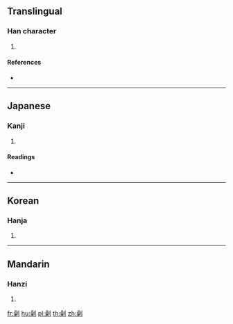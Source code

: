 {{character info/new}}
==Translingual==

===Han character===
{{Han char|rn=18|rad=刀|as=13|sn=15|four=62900|canj=RDLN,XRDLN|ids=⿰喿刂}}

# {{defn|Han|sort=刀13}}

====References====
* {{Han ref|kx=0144.430|dkj=02226|dj=0326.020|hdz=10358.070|uh=528B|ud=21131|bh=E4F2|bd=58610}}

----

==Japanese==

===Kanji===
{{ja-kanji|grade=|rs=刀13}}

# {{defn|lang=ja|sort=刀13}}

====Readings====
* {{ja-readings|on=[[っよう]] (syō), [[そう]] (sō)|kun=[[たつ]] (tatsu), [[きる]] (kiru), [[たやす]] (tayasu), [[わかじにする]] (wakajinisuru)}}

----

==Korean==

===Hanja===
{{ko-hanja|hangeul=조|rv=jo|mr=cho}}

# {{defn|lang=ko|sort=刀13}}

----

==Mandarin==

===Hanzi===
{{cmn-hanzi|pin=[[jiǎo]] ([[jiao3]])|wg=chiao<sup>3</sup>}}

# {{defn|lang=cmn|sort=刀13}}

[[fr:劋]]
[[hu:劋]]
[[pl:劋]]
[[th:劋]]
[[zh:劋]]